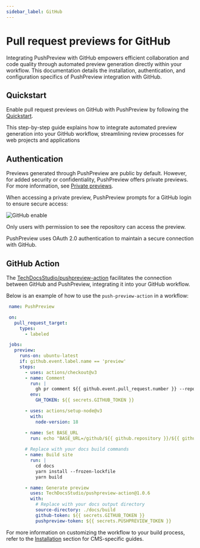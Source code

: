 ```yaml
---
sidebar_label: GitHub
---
```


# Pull request previews for GitHub

Integrating PushPreview with GitHub empowers efficient collaboration and code quality through automated preview generation directly within your workflow. This documentation details the installation, authentication, and configuration specifics of PushPreview integration with GitHub.

## Quickstart

Enable pull request previews on GitHub with PushPreview by following the [Quickstart](/quickstart.md). 

This step-by-step guide explains how to integrate automated preview generation into your GitHub workflow, streamlining review processes for web projects and applications

## Authentication

Previews generated through PushPreview are public by default. However, for added security or confidentiality, PushPreview offers private previews. For more information, see [Private previews](/configuration/private-previews.md).

When accessing a private preview, PushPreview prompts for a GitHub login to ensure secure access:

![GitHub enable](../images/auth-github.png)

Only users with permission to see the repository can access the preview.

PushPreview uses OAuth 2.0 authentication to maintain a secure connection with GitHub.

## GitHub Action

The [TechDocsStudio/pushpreview-action](https://github.com/TechDocsStudio/pushpreview-action) facilitates the connection between GitHub and PushPreview, integrating it into your GitHub workflow.

Below is an example of how to use the `push-preview-action` in a workflow:

```yaml
 name: PushPreview

 on:
   pull_request_target:
     types:
       - labeled

 jobs:
   preview:
     runs-on: ubuntu-latest
     if: github.event.label.name == 'preview'
     steps:
       - uses: actions/checkout@v3
       - name: Comment
         run: |
           gh pr comment ${{ github.event.pull_request.number }} --repo ${{ github.repository }} --body "⚙️ Hang tight! PushPreview is currently building your preview. We'll share the URL as soon as it's ready."
         env:
           GH_TOKEN: ${{ secrets.GITHUB_TOKEN }}

       - uses: actions/setup-node@v3
         with:
           node-version: 18

       - name: Set BASE_URL
         run: echo "BASE_URL=/github/${{ github.repository }}/${{ github.event.number }}/" >> $GITHUB_ENV
       
       # Replace with your docs build commands
       - name: Build site
         run: |
           cd docs
           yarn install --frozen-lockfile
           yarn build

       - name: Generate preview
         uses: TechDocsStudio/pushpreview-action@1.0.6
         with:
           # Replace with your docs output directory
           source-directory: ./docs/build
           github-token: ${{ secrets.GITHUB_TOKEN }}
           pushpreview-token: ${{ secrets.PUSHPREVIEW_TOKEN }}
```

For more information on customizing the workflow to your build process, refer to the [Installation](/category/installation) section for CMS-specific guides.
